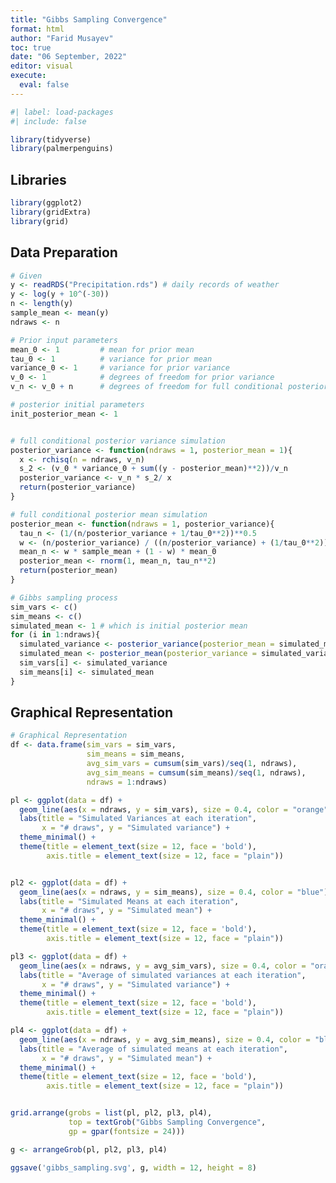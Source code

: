 ```yaml
---
title: "Gibbs Sampling Convergence"
format: html
author: "Farid Musayev"
toc: true
date: "06 September, 2022"
editor: visual
execute:
  eval: false
---
```


<style> body {text-align: justify} </style> <!-- Justify text. -->


```r
#| label: load-packages
#| include: false

library(tidyverse)
library(palmerpenguins)
```

## Libraries

```r

library(ggplot2)
library(gridExtra)
library(grid)

```

## Data Preparation

```r
# Given
y <- readRDS("Precipitation.rds") # daily records of weather
y <- log(y + 10^(-30))
n <- length(y)
sample_mean <- mean(y)
ndraws <- n

# Prior input parameters
mean_0 <- 1         # mean for prior mean
tau_0 <- 1          # variance for prior mean
variance_0 <- 1     # variance for prior variance
v_0 <- 1            # degrees of freedom for prior variance
v_n <- v_0 + n      # degrees of freedom for full conditional posterior variance

# posterior initial parameters
init_posterior_mean <- 1


# full conditional posterior variance simulation
posterior_variance <- function(ndraws = 1, posterior_mean = 1){
  x <- rchisq(n = ndraws, v_n)
  s_2 <- (v_0 * variance_0 + sum((y - posterior_mean)**2))/v_n
  posterior_variance <- v_n * s_2/ x
  return(posterior_variance)
}

# full conditional posterior mean simulation
posterior_mean <- function(ndraws = 1, posterior_variance){
  tau_n <- (1/(n/posterior_variance + 1/tau_0**2))**0.5
  w <- (n/posterior_variance) / ((n/posterior_variance) + (1/tau_0**2))
  mean_n <- w * sample_mean + (1 - w) * mean_0
  posterior_mean <- rnorm(1, mean_n, tau_n**2)
  return(posterior_mean)
}

# Gibbs sampling process
sim_vars <- c()
sim_means <- c()
simulated_mean <- 1 # which is initial posterior mean
for (i in 1:ndraws){
  simulated_variance <- posterior_variance(posterior_mean = simulated_mean)
  simulated_mean <- posterior_mean(posterior_variance = simulated_variance)
  sim_vars[i] <- simulated_variance
  sim_means[i] <- simulated_mean
}

```

## Graphical Representation

```r
# Graphical Representation
df <- data.frame(sim_vars = sim_vars,
                 sim_means = sim_means,
                 avg_sim_vars = cumsum(sim_vars)/seq(1, ndraws),
                 avg_sim_means = cumsum(sim_means)/seq(1, ndraws),
                 ndraws = 1:ndraws)

pl <- ggplot(data = df) +
  geom_line(aes(x = ndraws, y = sim_vars), size = 0.4, color = "orange") +
  labs(title = "Simulated Variances at each iteration",
       x = "# draws", y = "Simulated variance") +
  theme_minimal() +
  theme(title = element_text(size = 12, face = 'bold'),
        axis.title = element_text(size = 12, face = "plain"))


pl2 <- ggplot(data = df) +
  geom_line(aes(x = ndraws, y = sim_means), size = 0.4, color = "blue") +
  labs(title = "Simulated Means at each iteration",
       x = "# draws", y = "Simulated mean") +
  theme_minimal() +
  theme(title = element_text(size = 12, face = 'bold'),
        axis.title = element_text(size = 12, face = "plain"))

pl3 <- ggplot(data = df) +
  geom_line(aes(x = ndraws, y = avg_sim_vars), size = 0.4, color = "orange") +
  labs(title = "Average of simulated variances at each iteration",
       x = "# draws", y = "Simulated variance") +
  theme_minimal() +
  theme(title = element_text(size = 12, face = 'bold'),
        axis.title = element_text(size = 12, face = "plain"))

pl4 <- ggplot(data = df) +
  geom_line(aes(x = ndraws, y = avg_sim_means), size = 0.4, color = "blue") +
  labs(title = "Average of simulated means at each iteration",
       x = "# draws", y = "Simulated mean") +
  theme_minimal() +
  theme(title = element_text(size = 12, face = 'bold'),
        axis.title = element_text(size = 12, face = "plain"))


grid.arrange(grobs = list(pl, pl2, pl3, pl4),
             top = textGrob("Gibbs Sampling Convergence",
             gp = gpar(fontsize = 24)))

g <- arrangeGrob(pl, pl2, pl3, pl4)

ggsave('gibbs_sampling.svg', g, width = 12, height = 8)
```

